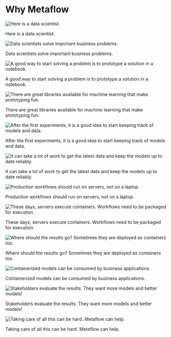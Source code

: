 # Why Metaflow

![Here is a data scientist.](/assets/metaflow_docs-1.png)

<div style={{ textAlign: "center" }}>Here is a data scientist.</div>

![Data scientists solve important business problems. ](/assets/metaflow_docs-2.png)

<div style={{ textAlign: "center" }}>
  Data scientists solve important business problems.
</div>

![A good way to start solving a problem is to prototype a solution in a notebook.](/assets/metaflow_docs-3.png)

<div style={{ textAlign: "center" }}>
  A good way to start solving a problem is to prototype a solution in a
  notebook.
</div>

![There are great libraries available for machine learning that make prototyping fun.](/assets/metaflow_docs-4.png)

<div style={{ textAlign: "center" }}>
  There are great libraries available for machine learning that make prototyping
  fun.
</div>

![After the first experiments, it is a good idea to start keeping track of models and data.](/assets/metaflow_docs-5.png)

<div style={{ textAlign: "center" }}>
  After the first experiments, it is a good idea to start keeping track of
  models and data.
</div>

![It can take a lot of work to get the latest data and keep the models up to date reliably.](/assets/metaflow_docs-6.png)

<div style={{ textAlign: "center" }}>
  It can take a lot of work to get the latest data and keep the models up to
  date reliably.
</div>

![Production workflows should run on servers, not on a laptop.](/assets/metaflow_docs-7.png)

<div style={{ textAlign: "center" }}>
  Production workflows should run on servers, not on a laptop.
</div>

![These days, servers execute containers. Workflows need to be packaged for execution. ](/assets/metaflow_docs-8.png)

<div style={{ textAlign: "center" }}>
  These days, servers execute containers. Workflows need to be packaged for
  execution.
</div>

![Where should the results go? Sometimes they are deployed as containers too.](/assets/metaflow_docs-9.png)

<div style={{ textAlign: "center" }}>
  Where should the results go? Sometimes they are deployed as containers too.
</div>

![Containerized models can be consumed by business applications.](/assets/metaflow_docs-10.png)

<div style={{ textAlign: "center" }}>
  Containerized models can be consumed by business applications.
</div>

![Stakeholders evaluate the results. They want more models and better models!](/assets/metaflow_docs-11.png)

<div style={{ textAlign: "center" }}>
  Stakeholders evaluate the results. They want more models and better models!
</div>

![Taking care of all this can be hard. Metaflow can help.  ](/assets/metaflow_logo.png)

<div style={{ textAlign: "center" }}>
  Taking care of all this can be hard. Metaflow can help.
</div>
